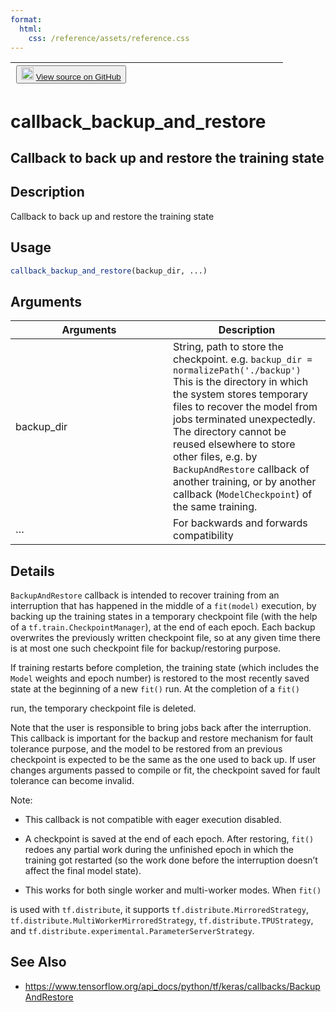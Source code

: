 ```yaml
---
format:
  html:
    css: /reference/assets/reference.css
---
```


| <button class="button"> ![](/reference/assets/GitHub-Mark-32px.png){width="20"} [View source on GitHub](https://github.com/rstudio/keras//blob/main/R/callbacks.R#L171) </button> |
|:------------------------------:|:--------------------------------------:|

# callback_backup_and_restore

## Callback to back up and restore the training state

## Description
Callback to back up and restore the training state 


## Usage
```r
callback_backup_and_restore(backup_dir, ...) 
```

## Arguments
|Arguments|Description|
|---|---|
| backup_dir | String, path to store the checkpoint. e.g. `backup_dir = normalizePath('./backup')`<br>This is the directory in which the system stores temporary files to recover the model from jobs terminated unexpectedly. The directory cannot be reused elsewhere to store other files, e.g. by `BackupAndRestore` callback of another training, or by another callback (`ModelCheckpoint`) of the same training. |
| ... | For backwards and forwards compatibility |

## Details

`BackupAndRestore` callback is intended to recover training from an interruption that has happened in the middle of a `fit(model)` execution, by backing up the training states in a temporary checkpoint file (with the help of a `tf.train.CheckpointManager`), at the end of each epoch. Each backup overwrites the previously written checkpoint file, so at any given time there is at most one such checkpoint file for backup/restoring purpose. 

If training restarts before completion, the training state (which includes the `Model` weights and epoch number) is restored to the most recently saved state at the beginning of a new `fit()` run. At the completion of a `fit()`

run, the temporary checkpoint file is deleted. 

Note that the user is responsible to bring jobs back after the interruption. This callback is important for the backup and restore mechanism for fault tolerance purpose, and the model to be restored from an previous checkpoint is expected to be the same as the one used to back up. If user changes arguments passed to compile or fit, the checkpoint saved for fault tolerance can become invalid. 

Note: 

- This callback is not compatible with eager execution disabled. 

- A checkpoint is saved at the end of each epoch. After restoring, `fit()` redoes any partial work during the unfinished epoch in which the training got restarted (so the work done before the interruption doesn't affect the final model state). 

- This works for both single worker and multi-worker modes. When `fit()`

is used with `tf.distribute`, it supports `tf.distribute.MirroredStrategy`, `tf.distribute.MultiWorkerMirroredStrategy`, `tf.distribute.TPUStrategy`, and `tf.distribute.experimental.ParameterServerStrategy`. 





## See Also
- [https://www.tensorflow.org/api_docs/python/tf/keras/callbacks/BackupAndRestore](https://www.tensorflow.org/api_docs/python/tf/keras/callbacks/BackupAndRestore)

